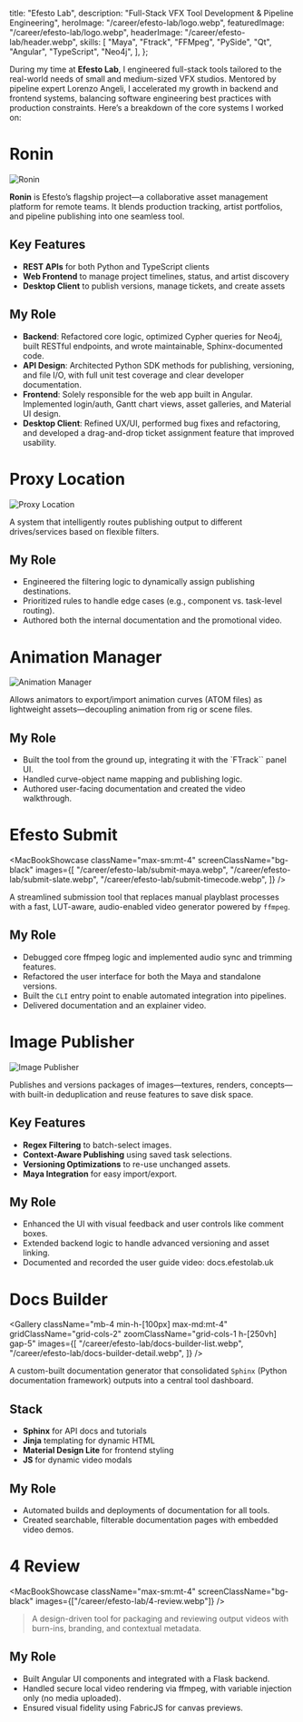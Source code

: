   title: "Efesto Lab",
  description: "Full-Stack VFX Tool Development & Pipeline Engineering",
  heroImage: "/career/efesto-lab/logo.webp",
  featuredImage: "/career/efesto-lab/logo.webp",
  headerImage: "/career/efesto-lab/header.webp",
  skills: [
    "Maya",
    "Ftrack",
    "FFMpeg",
    "PySide",
    "Qt",
    "Angular",
    "TypeScript",
    "Neo4j",
  ],
};

During my time at **Efesto Lab**, I engineered full-stack tools tailored to the
real-world needs of small and medium-sized VFX studios. Mentored by pipeline
expert Lorenzo Angeli, I accelerated my growth in backend and frontend systems,
balancing software engineering best practices with production constraints.
Here’s a breakdown of the core systems I worked on:

# Ronin

![Ronin](/career/efesto-lab/ronin.webp)

**Ronin** is Efesto’s flagship project—a collaborative asset management platform
for remote teams. It blends production tracking, artist portfolios, and pipeline
publishing into one seamless tool.

## Key Features

- **REST APIs** for both Python and TypeScript clients
- **Web Frontend** to manage project timelines, status, and artist discovery
- **Desktop Client** to publish versions, manage tickets, and create assets

## My Role

- **Backend**: Refactored core logic, optimized Cypher queries for Neo4j, built
  RESTful endpoints, and wrote maintainable, Sphinx-documented code.
- **API Design**: Architected Python SDK methods for publishing, versioning, and
  file I/O, with full unit test coverage and clear developer documentation.
- **Frontend**: Solely responsible for the web app built in Angular. Implemented
  login/auth, Gantt chart views, asset galleries, and Material UI design.
- **Desktop Client**: Refined UX/UI, performed bug fixes and refactoring, and
  developed a drag-and-drop ticket assignment feature that improved usability.

# Proxy Location

![Proxy Location](/career/efesto-lab/proxy-location.webp)

A system that intelligently routes publishing output to different
drives/services based on flexible filters.

## My Role

- Engineered the filtering logic to dynamically assign publishing destinations.
- Prioritized rules to handle edge cases (e.g., component vs. task-level
  routing).
- Authored both the internal documentation and the promotional video.

# Animation Manager

![Animation Manager](/career/efesto-lab/animation-manager.webp)

Allows animators to export/import animation curves (ATOM files) as lightweight
assets—decoupling animation from rig or scene files.

## My Role

- Built the tool from the ground up, integrating it with the `FTrack`` panel UI.
- Handled curve-object name mapping and publishing logic.
- Authored user-facing documentation and created the video walkthrough.

# Efesto Submit

<MacBookShowcase
  className="max-sm:mt-4"
  screenClassName="bg-black"
  images={[
    "/career/efesto-lab/submit-maya.webp",
    "/career/efesto-lab/submit-slate.webp",
    "/career/efesto-lab/submit-timecode.webp",
  ]}
/>

A streamlined submission tool that replaces manual playblast processes with a
fast, LUT-aware, audio-enabled video generator powered by `ffmpeg`.

## My Role

- Debugged core ffmpeg logic and implemented audio sync and trimming features.
- Refactored the user interface for both the Maya and standalone versions.
- Built the `CLI` entry point to enable automated integration into pipelines.
- Delivered documentation and an explainer video.

# Image Publisher

![Image Publisher](/career/efesto-lab/image-publisher.webp)

Publishes and versions packages of images—textures, renders, concepts—with
built-in deduplication and reuse features to save disk space.

## Key Features

- **Regex Filtering** to batch-select images.
- **Context-Aware Publishing** using saved task selections.
- **Versioning Optimizations** to re-use unchanged assets.
- **Maya Integration** for easy import/export.

## My Role

- Enhanced the UI with visual feedback and user controls like comment boxes.
- Extended backend logic to handle advanced versioning and asset linking.
- Documented and recorded the user guide video: docs.efestolab.uk

# Docs Builder

<Gallery
  className="mb-4 min-h-[100px] max-md:mt-4"
  gridClassName="grid-cols-2"
  zoomClassName="grid-cols-1 h-[250vh] gap-5"
  images={[
    "/career/efesto-lab/docs-builder-list.webp",
    "/career/efesto-lab/docs-builder-detail.webp",
  ]}
/>

A custom-built documentation generator that consolidated `Sphinx` (Python
documentation framework) outputs into a central tool dashboard.

## Stack

- **Sphinx** for API docs and tutorials
- **Jinja** templating for dynamic HTML
- **Material Design Lite** for frontend styling
- **JS** for dynamic video modals

## My Role

- Automated builds and deployments of documentation for all tools.
- Created searchable, filterable documentation pages with embedded video demos.

# 4 Review

<MacBookShowcase
  className="max-sm:mt-4"
  screenClassName="bg-black"
  images={["/career/efesto-lab/4-review.webp"]}
/>

> A design-driven tool for packaging and reviewing output videos with burn-ins,
> branding, and contextual metadata.

## My Role

- Built Angular UI components and integrated with a Flask backend.
- Handled secure local video rendering via ffmpeg, with variable injection only (no media uploaded).
- Ensured visual fidelity using FabricJS for canvas previews.
